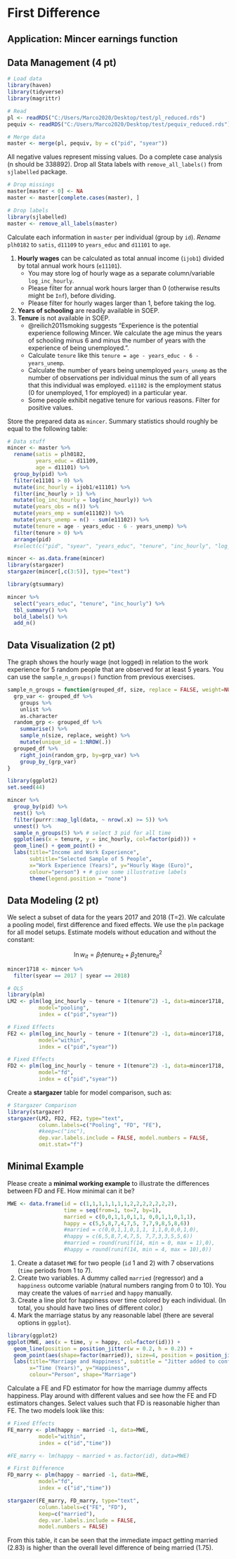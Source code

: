 # First Difference

## Application: Mincer earnings function

## Data Management (4 pt)

```r
# Load data
library(haven)
library(tidyverse)
library(magrittr)

# Read
pl <- readRDS("C:/Users/Marco2020/Desktop/test/pl_reduced.rds")
pequiv <- readRDS("C:/Users/Marco2020/Desktop/test/pequiv_reduced.rds")

# Merge data
master <- merge(pl, pequiv, by = c("pid", "syear"))
```

All negative values represent missing values. Do a complete case analysis (n should be 338892). Drop all Stata labels with `remove_all_labels()` from `sjlabelled` package. 

```r
# Drop missings
master[master < 0] <- NA
master <- master[complete.cases(master), ]

# Drop labels 
library(sjlabelled)
master <- remove_all_labels(master)
```

Calculate each information in `master` per individual (group by `id`). *Rename* `plh0182` to `satis`, `d11109` to `years_educ` and `d11101` to `age`.

1. **Hourly wages** can be calculated as total annual income (`ijob1`) divided by total annual work hours (`e11101`). 
    + You may store log of hourly wage as a separate column/variable `log_inc_hourly`. 
    + Please filter for annual work hours larger than 0 (otherwise results might be `Inf`), before dividing. 
    + Please filter for hourly wages larger than 1, before taking the log.
2. **Years of schooling** are readily available in SOEP.
3. **Tenure** is not available in SOEP.
    + @reilich2011smoking suggests "Experience is the potential experience following Mincer. We calculate the age minus the years of schooling minus 6 and minus the number of years with the experience of being unemployed.".
    + Calculate `tenure` like this `tenure = age - years_educ - 6 - years_unemp`.
    + Calculate the number of years being unemployed `years_unemp` as the number of observations per individual minus the sum of all years that this individual was employed. `e11102` is the employment status (0 for unemployed, 1 for employed) in a particular year. 
    + Some people exhibit negative tenure for various reasons. Filter for positive values.

Store the prepared data as `mincer`. Summary statistics should roughly be equal to the following table:

```r
# Data stuff
mincer <- master %>%
  rename(satis = plh0182,
         years_educ = d11109,
         age = d11101) %>%
  group_by(pid) %>%
  filter(e11101 > 0) %>%
  mutate(inc_hourly = ijob1/e11101) %>%
  filter(inc_hourly > 1) %>%
  mutate(log_inc_hourly = log(inc_hourly)) %>%
  mutate(years_obs = n()) %>%
  mutate(years_emp = sum(e11102)) %>%
  mutate(years_unemp = n() - sum(e11102)) %>%
  mutate(tenure = age - years_educ - 6 - years_unemp) %>%
  filter(tenure > 0) %>%
  arrange(pid)
  #select(c("pid", "syear", "years_educ", "tenure", "inc_hourly", "log_inc_hourly"))
```

```r
mincer <- as.data.frame(mincer)
library(stargazer)
stargazer(mincer[,c(3:5)], type="text")
```

```r
library(gtsummary)

mincer %>%
  select("years_educ", "tenure", "inc_hourly") %>%
  tbl_summary() %>%
  bold_labels() %>%
  add_n()
```

## Data Visualization (2 pt)

The graph shows the hourly wage (not logged) in relation to the work experience for 5 random people that are observed for at least 5 years. You can use the `sample_n_groups()` function from previous exercises. 

```r
sample_n_groups = function(grouped_df, size, replace = FALSE, weight=NULL) {
  grp_var <- grouped_df %>% 
    groups %>%
    unlist %>% 
    as.character
  random_grp <- grouped_df %>% 
    summarise() %>% 
    sample_n(size, replace, weight) %>% 
    mutate(unique_id = 1:NROW(.))
  grouped_df %>% 
    right_join(random_grp, by=grp_var) %>% 
    group_by_(grp_var) 
}
```

```r
library(ggplot2)
set.seed(44)

mincer %>% 
  group_by(pid) %>%
  nest() %>% 
  filter(purrr::map_lgl(data, ~ nrow(.x) >= 5)) %>%
  unnest() %>%
  sample_n_groups(5) %>% # select 3 pid for all time
  ggplot(aes(x = tenure, y = inc_hourly, col=factor(pid))) +  
  geom_line() + geom_point() + 
  labs(title="Income and Work Experience", 
       subtitle="Selected Sample of 5 People",
       x="Work Experience (Years)", y="Hourly Wage (Euro)", 
       colour="person") + # give some illustrative labels
       theme(legend.position = "none")
```

## Data Modeling (2 pt)

We select a subset of data for the years 2017 and 2018 (T=2). We calculate a pooling model, first difference and fixed effects. We use the `plm` package for all model setups. Estimate models without education and without the constant:

$$\ln w_{it} = \beta_1 \text{tenure}_{it} + \beta_2 \text{tenure}^2_{it}  $$

```r
mincer1718 <- mincer %>%
  filter(syear == 2017 | syear == 2018)

# OLS 
library(plm)
LM2 <- plm(log_inc_hourly ~ tenure + I(tenure^2) -1, data=mincer1718, 
          model="pooling", 
          index = c("pid","syear"))

# Fixed Effects
FE2 <- plm(log_inc_hourly ~ tenure + I(tenure^2) -1, data=mincer1718, 
          model="within", 
          index = c("pid","syear"))

# Fixed Effects
FD2 <- plm(log_inc_hourly ~ tenure + I(tenure^2) -1, data=mincer1718, 
          model="fd", 
          index = c("pid","syear"))
```

Create a **stargazer** table for model comparison, such as:

```r
# Stargazer Comparison
library(stargazer)
stargazer(LM2, FD2, FE2, type="text",
          column.labels=c("Pooling", "FD", "FE"),
          #keep=c("inc"),
          dep.var.labels.include = FALSE, model.numbers = FALSE,
          omit.stat="f")
```

## Minimal Example 

Please create a **minimal working example** to illustrate the differences between FD and FE. How minimal can it be? 

```r
MWE <- data.frame(id = c(1,1,1,1,1,1,1,2,2,2,2,2,2,2),
                  time = seq(from=1, to=7, by=1),
                  married = c(0,0,1,1,0,1,1, 0,0,1,1,0,1,1),
                  happy = c(5,5,8,7,4,7,5, 7,7,9,8,5,8,6))
                  #married = c(0,0,1,1,0,1,1, 1,1,0,0,0,1,0),
                  #happy = c(6,5,8,7,4,7,5, 7,7,3,3,5,5,6))
                  #married = round(runif(14, min = 0, max = 1),0),
                  #happy = round(runif(14, min = 4, max = 10),0))
```

1. Create a dataset `MWE` for two people (`id` 1 and 2) with 7 observations (`time` periods from 1 to 7). 
2. Create two variables. A dummy called `married` (regressor) and a `happiness` outcome variable (natural numbers ranging from 0 to 10). You may  create the values of `married` and `happy` manually. 
3. Create a line plot for happiness over time colored by each individual. (In total, you should have two lines of different color.)
4. Mark the marriage status by any reasonable label (there are several options in `ggplot`). 

```r
library(ggplot2)
ggplot(MWE, aes(x = time, y = happy, col=factor(id))) +  
  geom_line(position = position_jitter(w = 0.2, h = 0.2)) + 
  geom_point(aes(shape=factor(married)), size=4, position = position_jitter(w = 0.2, h = 0.2)) + 
  labs(title="Marriage and Happiness", subtitle = "Jitter added to confuse the reader.",
       x="Time (Years)", y="Happiness", 
       colour="Person", shape="Marriage")
```

Calculate a FE and FD estimator for how the marriage dummy affects happiness. Play around with different values and see how the FE and FD estimators changes. Select values such that FD is reasonable higher than FE. The two models look like this:

```r
# Fixed Effects
FE_marry <- plm(happy ~ married -1, data=MWE, 
          model="within", 
          index = c("id","time"))

#FE_marry <- lm(happy ~ married + as.factor(id), data=MWE)

# First Difference
FD_marry <- plm(happy ~ married -1, data=MWE, 
          model="fd", 
          index = c("id","time"))

stargazer(FE_marry, FD_marry, type="text", 
          column.labels=c("FE", "FD"),
          keep=c("married"),
          dep.var.labels.include = FALSE, 
          model.numbers = FALSE)
```

From this table, it can be seen that the immediate impact getting married (2.83) is higher than the overall level difference of being married (1.75). 



